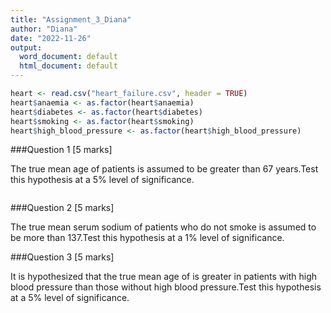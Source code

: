 ---
title: "Assignment_3_Diana"
author: "Diana"
date: "2022-11-26"
output:
  word_document: default
  html_document: default
---

```{r}
heart <- read.csv("heart_failure.csv", header = TRUE)
heart$anaemia <- as.factor(heart$anaemia)
heart$diabetes <- as.factor(heart$diabetes)
heart$smoking <- as.factor(heart$smoking)
heart$high_blood_pressure <- as.factor(heart$high_blood_pressure)
```

###Question 1 [5 marks]

The true mean age of patients is assumed to be greater than 67 years.Test this hypothesis
at a 5% level of significance.

```{r}

```

###Question 2 [5 marks]

The true mean serum sodium of patients who do not smoke is assumed to be more than
137.Test this hypothesis at a 1% level of significance.

###Question 3 [5 marks]

It is hypothesized that the true mean age of is greater in patients with high blood pressure
than those without high blood pressure.Test this hypothesis at a 5% level of significance.